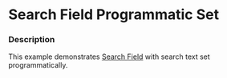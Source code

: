 
# Search Field Programmatic Set

### Description

This example demonstrates [Search Field](/components/cerner-terra-core-docs/search-field/about) with search text set programmatically.

<SearchFieldProgrammaticSet title='Search Field Programmatic Set' />